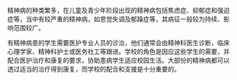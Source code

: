 精神病的种类繁多，在儿童及青少年阶段出现的精神病包括焦虑症、抑郁症和强迫症等，当中有较严重的精神病，如思觉失调及郁躁症等，其病征㇐般较为持续、影响范围较广。

有精神病患的学生需要医护专业人员的诊治，他们通常会由精神科医生诊断，临床心理学家、精神科护士或医务社工等跟进。学校的角色是因应这些学生的需要，并配合医护治疗和康复的要求，协助患病学生适应校园生活。大部份的精神病都可以透过适当的治疗得到康复，而学校的配合和支援是十分重要的。